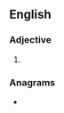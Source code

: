 ==English==

===Adjective===
{{head|en|adjective superlative form}}

# {{en-superlative of|dusty}}

===Anagrams===
* {{anagrams|en|duetists|studiest}}
